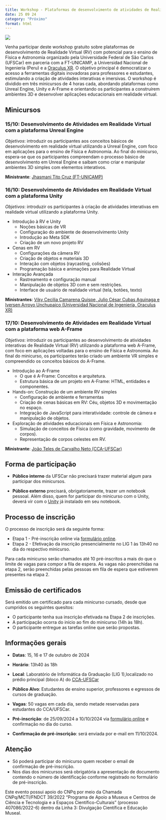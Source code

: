 ```yaml
---
title: Workshop - Plataformas de desenvolvimento de atividades de Realidade Virtual para o Ensino de Física e Astronomia
date: 25 09 24
category: "Próximo" 
format: html
---
```


![](workshoVR.webp)

Venha participar deste workshop gratuito sobre plataformas de desenvolvimento de Realidade Virtual (RV) com potencial para o ensino de Física e Astronomia organizado pela Universidade Federal de São Carlos (UFSCar) em parceria com a FT-UNICAMP, a Universidad Nacional de Ingeniería (Peru) e a [Oraculus XR](https://oraculusxr.com/). O objetivo principal é democratizar o acesso a ferramentas digitais inovadoras para professores e estudantes, estimulando a criação de atividades interativas e imersivas. O workshop é dividido em três minicursos de 4 horas cada, abordando plataformas como Unreal Engine, Unity e A-Frame e orientando os participantes a construírem ambientes 3D e desenvolver aplicações educacionais em realidade virtual.

## Minicursos

### 15/10: Desenvolvimento de Atividades em Realidade Virtual com a plataforma Unreal Engine

*Objetivos*: introduzir os participantes aos conceitos básicos de desenvolvimento em realidade virtual utilizando a Unreal Engine, com foco em aplicações para o ensino de Física e Astronomia. Ao final do minicurso, espera-se que os participantes compreendam o processo básico de desenvolvimento em Unreal Engine e saibam como criar e manipular ambientes 3D simples com elementos interativos.

**Ministrante**: [Jhasmani Tito Cruz (FT-UNICAMP)](/equipe/estudantes/jhasmani_tito_cruz.qmd)

### 16/10: Desenvolvimento de Atividades em Realidade Virtual com a plataforma Unity

*Objetivos*: introduzir os participantes à criação de atividades interativas em realidade virtual utilizando a plataforma Unity.

+ Introdução à RV e Unity
    - Noções básicas de VR
    - Configuração do ambiente de desenvolvimento Unity
    - Introdução ao Meta SDK
    - Criação de um novo projeto RV
+ Cenas em RV
    - Configurações da câmera RV
    - Criação de objetos e materiais 3D
    - Interação com objetos (raycasting, colisões)
    - Programação básica e animações para Realidade Virtual
+ Interação Avançada
    - Rastreamento e configuração manual
    - Manipulação de objetos 3D com e sem restrições.
    - Interface de usuário de realidade virtual (tela, botões, texto)

**Ministrantes**: [Viky Cecilia Camarena Quispe, Julio César Cubas Aguinaga e Iversen Arroyo Unchupaico (Universidad Nacional de Ingeniería, Oraculus XR)](https://oraculusxr.com/)

### 17/10: Desenvolvimento de Atividades em Realidade Virtual com a plataforma web A-Frame

*Objetivos*: introduzir os participantes ao desenvolvimento de atividades interativas de Realidade Virtual (RV) utilizando a plataforma web A-Frame, com foco em aplicações voltadas para o ensino de Física e Astronomia. Ao final do minicurso, os participantes terão criado um ambiente VR simples e compreendido os conceitos básicos do A-Frame.

- Introdução ao A-Frame
    - O que é A-Frame: Conceitos e arquitetura.
    - Estrutura básica de um projeto em A-Frame: HTML, entidades e componentes.
- Hands-on: Construção de um ambiente RV simples
    - Configuração de ambiente e ferramentas
    - Criação de cenas básicas em RV: Céu, objetos 3D e movimentação no espaço.
    - Integração de JavaScript para interatividade: controle de câmera e manipulação de objetos.
 - Exploração de atividades educacionais em Física e Astronomia:
    - Simulação de conceitos de Física (como gravidade, movimento de corpos).
    - Representação de corpos celestes em RV.

**Ministrante**: [João Teles de Carvalho Neto (CCA-UFSCar)](/equipe/professores/joao_teles.qmd)

## Forma de participação

- **Público interno** da UFSCar não precisará trazer material algum para participar dos minicursos.

- **Público externo** precisará, obrigatoriamente, trazer um notebook pessoal. Além disso, quem for participar do minicurso com o Unity, deverá vir com o [Unity](https://unity.com/pt/download) já instalado em seu notebook.

## Processo de inscrição

O processo de inscrição será da seguinte forma:

- Etapa 1 - Pré-inscrição online via [formulário online](https://forms.gle/RU8US7j6KKTJ2wwh6).
- Etapa 2 - Efetivação da inscrição presencialmente no LIG 1 às 13h40 no dia do respectivo minicurso.

Para cada minicurso serão chamados até 10 pré-inscritos a mais do que o limite de vagas para compor a fila de espera. As vagas não preenchidas na etapa 2, serão preenchidas pelas pessoas em fila de espera que estiverem presentes na etapa 2.

## Emissão de certificados

Será emitido um certificado para cada minicurso cursado, desde que cumpridos os seguintes quesitos:

- O participante tenha sua inscrição efetivada na Etapa 2 de inscrições.
- A participação ocorra do início ao fim do minicurso (14h às 18h).
- O participante entregue as tarefas online que serão propostas.


## Informações gerais

- **Datas**: 15, 16 e 17 de outubro de 2024

- **Horário**: 13h40 às 18h

- **Local**: Laboratório de Informática da Graduação (LIG 1),localizado no prédio principal (bloco A) do [CCA-UFSCar](/localizacao/localizacao.qmd)

- **Público Alvo**: Estudantes de ensino superior, professores e egressos de cursos de graduação.

- **Vagas**: 50 vagas em cada dia, sendo metade reservadas para estudantes do CCA/UFSCar.

- **Pré-inscrição**: de 25/09/2024 a 10/10/2024 via [formulário online](https://forms.gle/RU8US7j6KKTJ2wwh6) e confirmação no dia do curso.

- **Confirmação de pré-inscrição**: será enviada por e-mail em 11/10/2024.


::: {.callout-note}
## Atenção
- Só poderá participar do minicurso quem receber o email de confirmação de pré-inscrição.
- Nos dias dos minicursos será obrigatória a apresentação de documento contendo o número de identificação conforme registrado no formulário de pré-inscrição.
:::

Este evento possui apoio do CNPq por meio da Chamada CNPq/MCTI/FNDCT 39/2022 "Programa de Apoio a Museus e Centros de Ciência e Tecnologia e a Espaços Científico-Culturais" (processo 407086/2022-6) dentro da Linha 3: Divulgação Científica e Educação Museal.